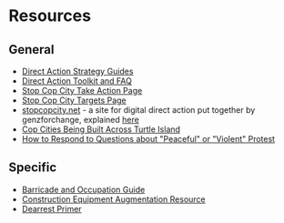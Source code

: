 # Resources

## General
- [Direct Action Strategy Guides](https://ruckus.org/training-manuals/the-action-strategy-guide/)
- [Direct Action Toolkit and FAQ](https://docs.google.com/document/d/19PibMZtGA4vU3UJULRyFucLbP9Tl2ZYAcTeSi3CtXXs/edit?usp=drivesdk)
- [Stop Cop City Take Action Page](https://www.stopcopcitysolidarity.org/takeaction)
- [Stop Cop City Targets Page](https://www.stopcopcitysolidarity.org/targets)
- [stopcopcity.net](https://stopcopcity.net/) - a site for digital direct action put together by genzforchange, explained [here](https://twitter.com/micahinATL/status/1623321963983765504?s=20&t=U1j4bgpz_KCdq3vIcxowug)
- [Cop Cities Being Built Across Turtle Island](https://isyourlifebetter.net/cop-cities-usa/)
- [How to Respond to Questions about "Peaceful" or "Violent" Protest](https://x.com/stillnotziora/status/1756699717184950437?s=46)

## Specific
- [Barricade and Occupation Guide](https://www.indybay.org/uploads/2012/03/20/occupationguideredux.pdf)
- [Construction Equipment Augmentation Resource](https://scenes.noblogs.org/post/2023/06/26/brent-scarborough-machines-sabotaged/)
- [Dearrest Primer](https://x.com/EmmaGoldmanBCTX/status/1783564804809969881)